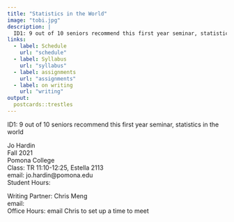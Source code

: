 ```yaml
---
title: "Statistics in the World"
image: "tobi.jpg"
description: |
  ID1: 9 out of 10 seniors recommend this first year seminar, statistics in the world
links:
  - label: Schedule
    url: "schedule"
  - label: Syllabus
    url: "syllabus"
  - label: assignments
    url: "assignments"
  - label: on writing
    url: "writing"
output:
  postcards::trestles
---
```


ID1: 9 out of 10 seniors recommend this first year seminar, statistics in the world

Jo Hardin  
Fall 2021  
Pomona College  
Class: TR 11:10-12:25, Estella 2113  
email: jo.hardin@pomona.edu  
Student Hours:   

Writing Partner: Chris Meng   
email:     
Office Hours:  email Chris to set up a time to meet    
